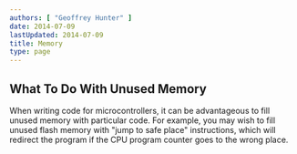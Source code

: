 ```yaml
---
authors: [ "Geoffrey Hunter" ]
date: 2014-07-09
lastUpdated: 2014-07-09
title: Memory
type: page
---
```


<WarningIsNotes />

## What To Do With Unused Memory

When writing code for microcontrollers, it can be advantageous to fill unused memory with particular code. For example, you may wish to fill unused flash memory with "jump to safe place" instructions, which will redirect the program if the CPU program counter goes to the wrong place.

